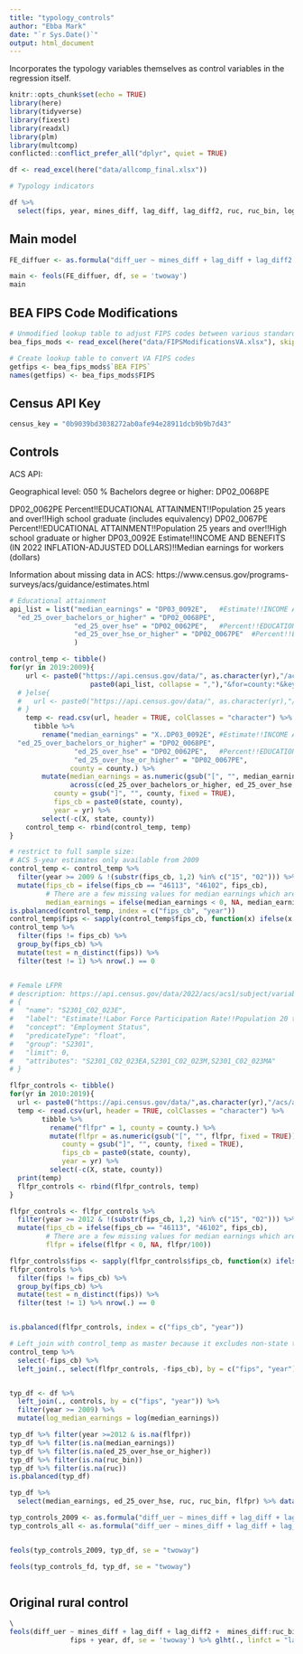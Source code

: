 ```yaml
---
title: "typology_controls"
author: "Ebba Mark"
date: "`r Sys.Date()`"
output: html_document
---
```


Incorporates the typology variables themselves as control variables in the regression itself. 

```r

knitr::opts_chunk$set(echo = TRUE)
library(here)
library(tidyverse)
library(fixest)
library(readxl)
library(plm)
library(multcomp)
conflicted::conflict_prefer_all("dplyr", quiet = TRUE)

df <- read_excel(here("data/allcomp_final.xlsx"))

# Typology indicators

df %>% 
  select(fips, year, mines_diff, lag_diff, lag_diff2, ruc, ruc_bin, log_pop, diff_log_pop, diff_log_realgdp_pc) 

```

## Main model

```r

FE_diffuer <- as.formula("diff_uer ~ mines_diff + lag_diff + lag_diff2 + diff_log_realgdp_pc | fips + year")

main <- feols(FE_diffuer, df, se = 'twoway')
main

```

## BEA FIPS Code Modifications
```r
# Unmodified lookup table to adjust FIPS codes between various standards
bea_fips_mods <- read_excel(here("data/FIPSModificationsVA.xlsx"), skip = 1, col_types = c("text", "text","text","text"))

# Create lookup table to convert VA FIPS codes
getfips <- bea_fips_mods$`BEA FIPS`
names(getfips) <- bea_fips_mods$FIPS

```


## Census API Key
```r
census_key = "0b9039bd3038272ab0afe94e28911dcb9b9b7d43"
```

## Controls
ACS API:

Geographical level: 050
% Bachelors degree or higher: DP02_0068PE

DP02_0062PE	Percent!!EDUCATIONAL ATTAINMENT!!Population 25 years and over!!High school graduate (includes equivalency)
DP02_0067PE	Percent!!EDUCATIONAL ATTAINMENT!!Population 25 years and over!!High school graduate or higher
DP03_0092E	Estimate!!INCOME AND BENEFITS (IN 2022 INFLATION-ADJUSTED DOLLARS)!!Median earnings for workers (dollars)

Information about missing data in ACS: https://www.census.gov/programs-surveys/acs/guidance/estimates.html
```r
# Educational attainment
api_list = list("median_earnings" = "DP03_0092E",	#Estimate!!INCOME AND BENEFITS (IN 2022 INFLATION-ADJUSTED DOLLARS)!!Median earnings for workers (dollars)
  "ed_25_over_bachelors_or_higher" = "DP02_0068PE",
                "ed_25_over_hse" = "DP02_0062PE",	#Percent!!EDUCATIONAL ATTAINMENT!!Population 25 years and over!!High school graduate (includes equivalency)
                "ed_25_over_hse_or_higher" = "DP02_0067PE"	#Percent!!EDUCATIONAL ATTAINMENT!!Population 25 years and over!!High school graduate or higher 
                )

control_temp <- tibble()
for(yr in 2019:2009){
    url <- paste0("https://api.census.gov/data/", as.character(yr),"/acs/acs5/profile?get=", 
                    paste0(api_list, collapse = ","),"&for=county:*&key=",census_key)
  # }else{
  #   url <- paste0("https://api.census.gov/data/", as.character(yr),"/acs/acs1/profile?get=DP03_0092E&for=county:*&key=",census_key)
  # }
    temp <- read.csv(url, header = TRUE, colClasses = "character") %>% 
      tibble %>% 
        rename("median_earnings" = "X..DP03_0092E",	#Estimate!!INCOME AND BENEFITS (IN 2022 INFLATION-ADJUSTED DOLLARS)!!Median earnings for workers (dollars)
  "ed_25_over_bachelors_or_higher" = "DP02_0068PE",
                "ed_25_over_hse" = "DP02_0062PE",	#Percent!!EDUCATIONAL ATTAINMENT!!Population 25 years and over!!High school graduate (includes equivalency)
                "ed_25_over_hse_or_higher" = "DP02_0067PE",
               county = county.) %>%
        mutate(median_earnings = as.numeric(gsub("[", "", median_earnings, fixed = TRUE)),
               across(c(ed_25_over_bachelors_or_higher, ed_25_over_hse, ed_25_over_hse_or_higher), ~as.numeric(.)),
           county = gsub("]", "", county, fixed = TRUE),
           fips_cb = paste0(state, county),
           year = yr) %>%
        select(-c(X, state, county))
    control_temp <- rbind(control_temp, temp)
}

# restrict to full sample size:
# ACS 5-year estimates only available from 2009
control_temp <- control_temp %>%
  filter(year >= 2009 & !(substr(fips_cb, 1,2) %in% c("15", "02"))) %>% 
  mutate(fips_cb = ifelse(fips_cb == "46113", "46102", fips_cb),
         # There are a few missing values for median earnings which are reported as high negative values, replace with NA below
         median_earnings = ifelse(median_earnings < 0, NA, median_earnings))
is.pbalanced(control_temp, index = c("fips_cb", "year"))
control_temp$fips <- sapply(control_temp$fips_cb, function(x) ifelse(x %in% bea_fips_mods$FIPS, getfips[x], x)) 
control_temp %>% 
  filter(fips != fips_cb) %>% 
  group_by(fips_cb) %>% 
  mutate(test = n_distinct(fips)) %>% 
  filter(test != 1) %>% nrow(.) == 0


# Female LFPR
# description: https://api.census.gov/data/2022/acs/acs1/subject/variables/S2301_C02_023E.json
# {
#   "name": "S2301_C02_023E",
#   "label": "Estimate!!Labor Force Participation Rate!!Population 20 to 64 years!!SEX!!Female",
#   "concept": "Employment Status",
#   "predicateType": "float",
#   "group": "S2301",
#   "limit": 0,
#   "attributes": "S2301_C02_023EA,S2301_C02_023M,S2301_C02_023MA"
# }

flfpr_controls <- tibble()
for(yr in 2010:2019){
  url <- paste0("https://api.census.gov/data/",as.character(yr),"/acs/acs5/subject?get=S2301_C02_023E&for=county:*&key=",census_key)
  temp <- read.csv(url, header = TRUE, colClasses = "character") %>% 
        tibble %>% 
          rename("flfpr" = 1, county = county.) %>%
          mutate(flfpr = as.numeric(gsub("[", "", flfpr, fixed = TRUE)),
             county = gsub("]", "", county, fixed = TRUE),
             fips_cb = paste0(state, county),
             year = yr) %>%
          select(-c(X, state, county))
  print(temp)
  flfpr_controls <- rbind(flfpr_controls, temp)
}

flfpr_controls <- flfpr_controls %>% 
  filter(year >= 2012 & !(substr(fips_cb, 1,2) %in% c("15", "02"))) %>% 
  mutate(fips_cb = ifelse(fips_cb == "46113", "46102", fips_cb),
         # There are a few missing values for median earnings which are reported as high negative values, replace with NA below
         flfpr = ifelse(flfpr < 0, NA, flfpr/100))

flfpr_controls$fips <- sapply(flfpr_controls$fips_cb, function(x) ifelse(x %in% bea_fips_mods$FIPS, getfips[x], x)) 
flfpr_controls %>% 
  filter(fips != fips_cb) %>% 
  group_by(fips_cb) %>% 
  mutate(test = n_distinct(fips)) %>% 
  filter(test != 1) %>% nrow(.) == 0


is.pbalanced(flfpr_controls, index = c("fips_cb", "year"))

# Left_join with control_temp as master because it excludes non-state territories (ie. Guam, American Samoa, Virgin Islands, Puerto Rico, etc.)
control_temp %>% 
  select(-fips_cb) %>% 
  left_join(., select(flfpr_controls, -fips_cb), by = c("fips", "year")) -> controls


typ_df <- df %>% 
  left_join(., controls, by = c("fips", "year")) %>%
  filter(year >= 2009) %>% 
  mutate(log_median_earnings = log(median_earnings))

typ_df %>% filter(year >=2012 & is.na(flfpr))
typ_df %>% filter(is.na(median_earnings))
typ_df %>% filter(is.na(ed_25_over_hse_or_higher))
typ_df %>% filter(is.na(ruc_bin))
typ_df %>% filter(is.na(ruc))
is.pbalanced(typ_df)

typ_df %>% 
  select(median_earnings, ed_25_over_hse, ruc, ruc_bin, flfpr) %>% data.frame() %>% stargazer(type = "text")

```


```r

typ_controls_2009 <- as.formula("diff_uer ~ mines_diff + lag_diff + lag_diff2 + diff_log_realgdp_pc + log_pop + ruc_bin + log(median_earnings) +  ed_25_over_bachelors_or_higher | fips + year")
typ_controls_all <- as.formula("diff_uer ~ mines_diff + lag_diff + lag_diff2 + diff_log_realgdp_pc + log_pop + ruc + log(median_earnings) +                + ed_25_over_bachelors_or_higher + flfpr | fips + year")


feols(typ_controls_2009, typ_df, se = "twoway")

feols(typ_controls_fd, typ_df, se = "twoway")



```

## Original rural control
```r
\
feols(diff_uer ~ mines_diff + lag_diff + lag_diff2 +  mines_diff:ruc_bin + lag_diff:ruc_bin + lag_diff2:ruc_bin + diff_log_realgdp_pc | 
               fips + year, df, se = 'twoway') %>% glht(., linfct = "lag_diff2 + lag_diff2:ruc_bin == 0") %>% summary
```

